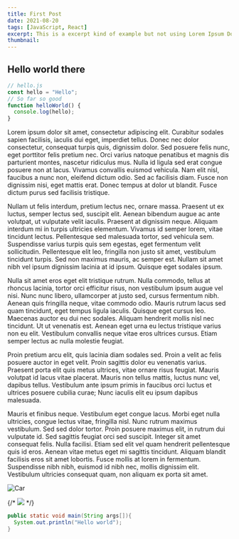 ```yaml
---
title: First Post
date: 2021-08-20
tags: [JavaScript, React]
excerpt: This is a excerpt kind of example but not using Lorem Ipsum Dolor Sit Amit This is a excerptw
thumbnail:
---
```


## Hello world there

```javascript
// hello.js
const hello = "Hello";
// So far so good
function helloWorld() {
  console.log(hello);
}
```

Lorem ipsum dolor sit amet, consectetur adipiscing elit. Curabitur sodales sapien facilisis, iaculis dui eget, imperdiet tellus. Donec nec dolor consectetur, consequat turpis quis, dignissim dolor. Sed posuere felis nunc, eget porttitor felis pretium nec. Orci varius natoque penatibus et magnis dis parturient montes, nascetur ridiculus mus. Nulla id ligula sed erat congue posuere non at lacus. Vivamus convallis euismod vehicula. Nam elit nisl, faucibus a nunc non, eleifend dictum odio. Sed ac facilisis diam. Fusce non dignissim nisi, eget mattis erat. Donec tempus at dolor ut blandit. Fusce dictum purus sed facilisis tristique.

Nullam ut felis interdum, pretium lectus nec, ornare massa. Praesent ut ex luctus, semper lectus sed, suscipit elit. Aenean bibendum augue ac ante volutpat, ut vulputate velit iaculis. Praesent at dignissim neque. Aliquam interdum mi in turpis ultricies elementum. Vivamus id semper lorem, vitae tincidunt lectus. Pellentesque sed malesuada tortor, sed vehicula sem. Suspendisse varius turpis quis sem egestas, eget fermentum velit sollicitudin. Pellentesque elit leo, fringilla non justo sit amet, vestibulum tincidunt turpis. Sed non maximus mauris, ac semper est. Nullam sit amet nibh vel ipsum dignissim lacinia at id ipsum. Quisque eget sodales ipsum.

Nulla sit amet eros eget elit tristique rutrum. Nulla commodo, tellus at rhoncus lacinia, tortor orci efficitur risus, non vestibulum ipsum augue vel nisi. Nunc nunc libero, ullamcorper at justo sed, cursus fermentum nibh. Aenean quis fringilla neque, vitae commodo odio. Mauris rutrum lacus sed quam tincidunt, eget tempus ligula iaculis. Quisque eget cursus leo. Maecenas auctor eu dui nec sodales. Aliquam hendrerit mollis nisl nec tincidunt. Ut ut venenatis est. Aenean eget urna eu lectus tristique varius non eu elit. Vestibulum convallis neque vitae eros ultrices cursus. Etiam semper lectus ac nulla molestie feugiat.

Proin pretium arcu elit, quis lacinia diam sodales sed. Proin a velit ac felis posuere auctor in eget velit. Proin sagittis dolor eu venenatis varius. Praesent porta elit quis metus ultrices, vitae ornare risus feugiat. Mauris volutpat id lacus vitae placerat. Mauris non tellus mattis, luctus nunc vel, dapibus tellus. Vestibulum ante ipsum primis in faucibus orci luctus et ultrices posuere cubilia curae; Nunc iaculis elit eu ipsum dapibus malesuada.

Mauris et finibus neque. Vestibulum eget congue lacus. Morbi eget nulla ultricies, congue lectus vitae, fringilla nisl. Nunc rutrum maximus vestibulum. Sed sed dolor tortor. Proin posuere maximus elit, in rutrum dui vulputate id. Sed sagittis feugiat orci sed suscipit. Integer sit amet consequat felis. Nulla facilisi. Etiam sed elit vel quam hendrerit pellentesque quis id eros. Aenean vitae metus eget mi sagittis tincidunt. Aliquam blandit facilisis eros sit amet lobortis. Fusce mollis at lorem in fermentum. Suspendisse nibh nibh, euismod id nibh nec, mollis dignissim elit. Vestibulum ultricies consequat quam, non aliquam ex porta sit amet.

![Car](/images/chat-app.png)

{/* <Image src="/images/chat-app.png" /> */}

```java
public static void main(String args[]){
  System.out.println("Hello world");
}
```
